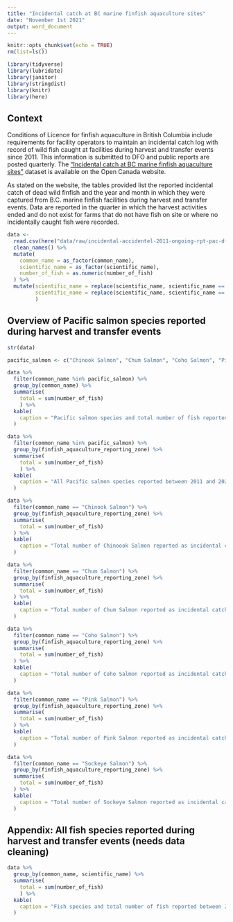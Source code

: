 ```yaml
---
title: "Incidental catch at BC marine finfish aquaculture sites"
date: "November 1st 2021"
output: word_document
---
```


```r
knitr::opts_chunk$set(echo = TRUE)
rm(list=ls())
```

```r
library(tidyverse)
library(lubridate)
library(janitor)
library(stringdist)
library(knitr)
library(here)
```

## Context 

Conditions of Licence for finfish aquaculture in British Columbia include requirements for facility operators to maintain an incidental catch log with record of wild fish caught at facilities during harvest and transfer events since 2011. This information is submitted to DFO and public reports are posted quarterly. The ["Incidental catch at BC marine finfish aquaculture sites"](<https://open.canada.ca/data/en/dataset/0bf04c4e-d2b0-4188-9053-08dc4a7a2b03>) dataset is available on the Open Canada website.

As stated on the website, the tables provided list the reported incidental catch of dead wild finfish and the year and month in which they were captured from B.C. marine finfish facilities during harvest and transfer events. Data are reported in the quarter in which the harvest activities ended and do not exist for farms that do not have fish on site or where no incidentally caught fish were recorded.

```r
data <- 
  read.csv(here("data/raw/incidental-accidentel-2011-ongoing-rpt-pac-dfo-mpo-aquaculture-eng-downloaded-2021-10-31.csv")) %>% 
  clean_names() %>%
  mutate(
    common_name = as_factor(common_name), 
    scientific_name = as_factor(scientific_name), 
    number_of_fish = as.numeric(number_of_fish)
  ) %>%
  mutate(scientific_name = replace(scientific_name, scientific_name == "Oncorhynchus tschawytscha", "Oncorhynchus tshawytscha"),
         scientific_name = replace(scientific_name, scientific_name == "Oncorhynchus gorbuscha" , "Oncorhynchus gorbuscha")
         )
```

## Overview of Pacific salmon species reported during harvest and transfer events

```r
str(data)
```

```r
pacific_salmon <- c("Chinook Salmon", "Chum Salmon", "Coho Salmon", "Pink Salmon", "Sockeye Salmon", "Pacific Salmon")
```

```r
data %>%
  filter(common_name %in% pacific_salmon) %>%
  group_by(common_name) %>%
  summarise(
    total = sum(number_of_fish)
    ) %>%
  kable(
    caption = "Pacific salmon species and total number of fish reported between 2011 and 2021 (incomplete) as incidental catches on aquaculture marine rearing sites in British Columbia"
  )
```

```r
data %>%
  filter(common_name %in% pacific_salmon) %>%
  group_by(finfish_aquaculture_reporting_zone) %>%
  summarise(
    total = sum(number_of_fish)
    ) %>%
  kable(
    caption = "All Pacific salmon species reported between 2011 and 2021 (incomplete) as incidental catches on aquaculture marine rearing sites in British Columbia"
  )
```

```r
data %>% 
  filter(common_name == "Chinook Salmon") %>%
  group_by(finfish_aquaculture_reporting_zone) %>%
  summarise(
    total = sum(number_of_fish)
  ) %>%
  kable(
    caption = "Total number of Chinoook Salmon reported as incidental catches on aquaculture marine rearing sites in various Finfish Aquaculture Reporting Zones between 2011 and 2021 (up to April) in British Columbia"
  )
```

```r
data %>% 
  filter(common_name == "Chum Salmon") %>%
  group_by(finfish_aquaculture_reporting_zone) %>%
  summarise(
    total = sum(number_of_fish)
  ) %>%
  kable(
    caption = "Total number of Chum Salmon reported as incidental catches on aquaculture marine rearing sites in various Finfish Aquaculture Reporting Zones between 2011 and 2021 (up to April) in British Columbia"
  )
```

```r
data %>% 
  filter(common_name == "Coho Salmon") %>%
  group_by(finfish_aquaculture_reporting_zone) %>%
  summarise(
    total = sum(number_of_fish)
  ) %>%
  kable(
    caption = "Total number of Coho Salmon reported as incidental catches on aquaculture marine rearing sites in various Finfish Aquaculture Reporting Zones between 2011 and 2021 (up to April) in British Columbia"
  )
```

```r
data %>% 
  filter(common_name == "Pink Salmon") %>%
  group_by(finfish_aquaculture_reporting_zone) %>%
  summarise(
    total = sum(number_of_fish)
  ) %>%
  kable(
    caption = "Total number of Pink Salmon reported as incidental catches on aquaculture marine rearing sites in various Finfish Aquaculture Reporting Zones between 2011 and 2021 (up to April) in British Columbia"
  )
```

```r
data %>% 
  filter(common_name == "Sockeye Salmon") %>%
  group_by(finfish_aquaculture_reporting_zone) %>%
  summarise(
    total = sum(number_of_fish)
  ) %>%
  kable(
    caption = "Total number of Sockeye Salmon reported as incidental catches on aquaculture marine rearing sites in various Finfish Aquaculture Reporting Zones between 2011 and 2021 (up to April) in British Columbia"
  )
```
\newpage
## Appendix: All fish species reported during harvest and transfer events (needs data cleaning)

```r
data %>%
  group_by(common_name, scientific_name) %>%
  summarise(
    total = sum(number_of_fish)
    ) %>%
  kable(
    caption = "Fish species and total number of fish reported between 2011 and 2021 (incomplete) as incidental catches on aquaculture marine rearing sites in British Columbia"
  )
```

